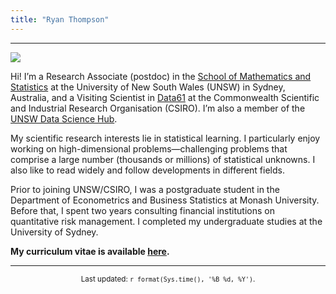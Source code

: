 ```yaml
---
title: "Ryan Thompson"
---
```


---

::: grid

::: g-col-3

![](resources/photo.jpg)

:::

::: g-col-8

Hi! I'm a Research Associate (postdoc) in the [School of Mathematics and Statistics](https://www.unsw.edu.au/science/our-schools/maths) at the University of New South Wales (UNSW) in Sydney, Australia, and a Visiting Scientist in [Data61](https://data61.csiro.au/) at the Commonwealth Scientific and Industrial Research Organisation (CSIRO). I'm also a member of the [UNSW Data Science Hub](https://www.unsw.edu.au/research/udash).

My scientific research interests lie in statistical learning. I particularly enjoy working on high-dimensional problems---challenging problems that comprise a large number (thousands or millions) of statistical unknowns. I also like to read widely and follow developments in different fields.

Prior to joining UNSW/CSIRO, I was a postgraduate student in the Department of Econometrics and Business Statistics at Monash University. Before that, I spent two years consulting financial institutions on quantitative risk management. I completed my undergraduate studies at the University of Sydney.

**My curriculum vitae is available [here](resources/RyanThompson_CV.pdf).**

:::

:::

---

<center><small>Last updated: `r format(Sys.time(), '%B %d, %Y')`.</small></center>
